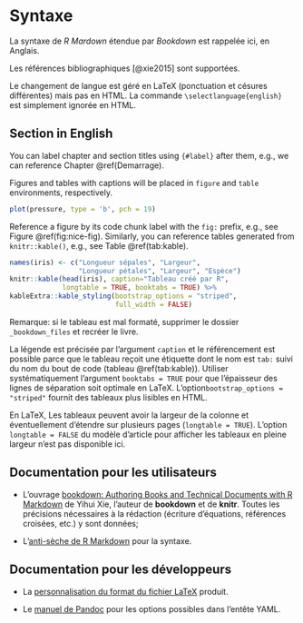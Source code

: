 # Syntaxe

La syntaxe de _R Mardown_ étendue par _Bookdown_ est rappelée ici, en Anglais.

Les références bibliographiques [@xie2015] sont supportées.

Le changement de langue est géré en LaTeX (ponctuation et césures différentes) mais pas en HTML.
La commande `\selectlanguage{english}` est simplement ignorée en HTML.

\selectlanguage{english}

## Section in English

You can label chapter and section titles using `{#label}` after them, e.g., we can reference Chapter \@ref(Demarrage).

Figures and tables with captions will be placed in `figure` and `table` environments, respectively.

```r
plot(pressure, type = 'b', pch = 19)
```

Reference a figure by its code chunk label with the `fig:` prefix, e.g., see Figure \@ref(fig:nice-fig). Similarly, you can reference tables generated from `knitr::kable()`, e.g., see Table \@ref(tab:kable).

```r
names(iris) <- c("Longueur sépales", "Largeur", 
                 "Longueur pétales", "Largeur", "Espèce")
knitr::kable(head(iris), caption="Tableau créé par R", 
             longtable = TRUE, booktabs = TRUE) %>%
kableExtra::kable_styling(bootstrap_options = "striped", 
                          full_width = FALSE)
```

\selectlanguage{french}

Remarque: si le tableau est mal formaté, supprimer le dossier `_bookdown_files` et recréer le livre.

La légende est précisée par l'argument `caption` et le référencement est possible parce que le tableau reçoit une étiquette dont le nom est `tab:` suivi du nom du bout de code (tableau \@ref(tab:kable)).
Utiliser systématiquement l'argument `booktabs = TRUE` pour que l'épaisseur des lignes de séparation soit optimale en LaTeX.
L'option\break `bootstrap_options = "striped"` fournit des tableaux plus lisibles en HTML.

En LaTeX, Les tableaux peuvent avoir la largeur de la colonne et éventuellement d'étendre sur plusieurs pages (`longtable = TRUE`).
L'option `longtable = FALSE` du modèle d'article pour afficher les tableaux en pleine largeur n'est pas disponible ici.


## Documentation pour les utilisateurs

- L'ouvrage [bookdown: Authoring Books and Technical Documents with R Markdown](https://bookdown.org/yihui/bookdown/) de Yihui Xie, l'auteur de **bookdown** et de **knitr**. Toutes les précisions nécessaires à la rédaction (écriture d'équations, références croisées, etc.) y sont données;

- L'[anti-sèche de R Markdown](https://www.rstudio.com/wp-content/uploads/2015/02/rmarkdown-cheatsheet.pdf) pour la syntaxe.


## Documentation pour les développeurs

- La [personnalisation du format du fichier LaTeX](http://rmarkdown.rstudio.com/pdf_document_format.html#advanced_customization) produit.

- Le [manuel de Pandoc](https://pandoc.org/MANUAL.html) pour les options possibles dans l'entête YAML.
